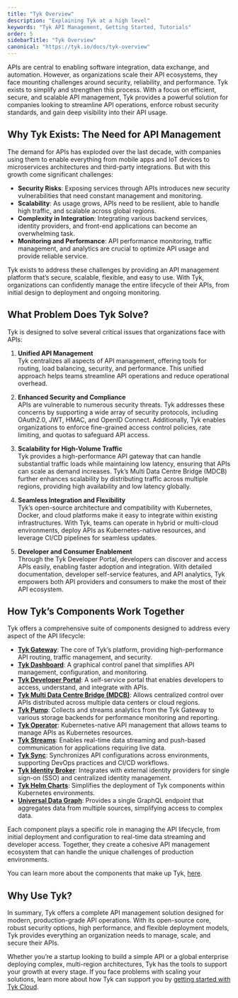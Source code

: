 ```yaml
---
title: "Tyk Overview"
description: "Explaining Tyk at a high level"
keywords: "Tyk API Management, Getting Started, Tutorials"
order: 5
sidebarTitle: "Tyk Overview"
canonical: "https://tyk.io/docs/tyk-overview"
---
```


APIs are central to enabling software integration, data exchange, and automation. However, as organizations scale their API ecosystems, they face mounting challenges around security, reliability, and performance. Tyk exists to simplify and strengthen this process. With a focus on efficient, secure, and scalable API management, Tyk provides a powerful solution for companies looking to streamline API operations, enforce robust security standards, and gain deep visibility into their API usage.

## Why Tyk Exists: The Need for API Management
The demand for APIs has exploded over the last decade, with companies using them to enable everything from mobile apps and IoT devices to microservices architectures and third-party integrations. But with this growth come significant challenges:

- **Security Risks**: Exposing services through APIs introduces new security vulnerabilities that need constant management and monitoring.
- **Scalability**: As usage grows, APIs need to be resilient, able to handle high traffic, and scalable across global regions.
- **Complexity in Integration**: Integrating various backend services, identity providers, and front-end applications can become an overwhelming task.
- **Monitoring and Performance**: API performance monitoring, traffic management, and analytics are crucial to optimize API usage and provide reliable service.

Tyk exists to address these challenges by providing an API management platform that’s secure, scalable, flexible, and easy to use. With Tyk, organizations can confidently manage the entire lifecycle of their APIs, from initial design to deployment and ongoing monitoring.

## What Problem Does Tyk Solve?

Tyk is designed to solve several critical issues that organizations face with APIs:

1. **Unified API Management**  
   Tyk centralizes all aspects of API management, offering tools for routing, load balancing, security, and performance. This unified approach helps teams streamline API operations and reduce operational overhead.

2. **Enhanced Security and Compliance**  
   APIs are vulnerable to numerous security threats. Tyk addresses these concerns by supporting a wide array of security protocols, including OAuth2.0, JWT, HMAC, and OpenID Connect. Additionally, Tyk enables organizations to enforce fine-grained access control policies, rate limiting, and quotas to safeguard API access.

3. **Scalability for High-Volume Traffic**  
   Tyk provides a high-performance API gateway that can handle substantial traffic loads while maintaining low latency, ensuring that APIs can scale as demand increases. Tyk’s Multi Data Centre Bridge (MDCB) further enhances scalability by distributing traffic across multiple regions, providing high availability and low latency globally.

4. **Seamless Integration and Flexibility**  
   Tyk’s open-source architecture and compatibility with Kubernetes, Docker, and cloud platforms make it easy to integrate within existing infrastructures. With Tyk, teams can operate in hybrid or multi-cloud environments, deploy APIs as Kubernetes-native resources, and leverage CI/CD pipelines for seamless updates.

5. **Developer and Consumer Enablement**  
   Through the Tyk Developer Portal, developers can discover and access APIs easily, enabling faster adoption and integration. With detailed documentation, developer self-service features, and API analytics, Tyk empowers both API providers and consumers to make the most of their API ecosystem.

## How Tyk’s Components Work Together

Tyk offers a comprehensive suite of components designed to address every aspect of the API lifecycle:

- **[Tyk Gateway](/nightly/tyk-oss-gateway)**: The core of Tyk’s platform, providing high-performance API routing, traffic management, and security.
- **[Tyk Dashboard](/nightly/tyk-dashboard)**: A graphical control panel that simplifies API management, configuration, and monitoring.
- **[Tyk Developer Portal](/nightly/tyk-developer-portal)**: A self-service portal that enables developers to access, understand, and integrate with APIs.
- **[Tyk Multi Data Centre Bridge (MDCB)](/nightly/tyk-multi-data-centre)**: Allows centralized control over APIs distributed across multiple data centers or cloud regions.
- **[Tyk Pump](/nightly/tyk-pump)**: Collects and streams analytics from the Tyk Gateway to various storage backends for performance monitoring and reporting.
- **[Tyk Operator](/nightly/api-management/automations/operator#what-is-tyk-operator)**: Kubernetes-native API management that allows teams to manage APIs as Kubernetes resources.
- **[Tyk Streams](/nightly/api-management/event-driven-apis#)**: Enables real-time data streaming and push-based communication for applications requiring live data.
- **[Tyk Sync](/nightly/api-management/automations/sync)**: Synchronizes API configurations across environments, supporting DevOps practices and CI/CD workflows.
- **[Tyk Identity Broker](/nightly/api-management/external-service-integration#what-is-tyk-identity-broker-tib)**: Integrates with external identity providers for single sign-on (SSO) and centralized identity management.
- **[Tyk Helm Charts](/nightly/product-stack/tyk-charts/overview)**: Simplifies the deployment of Tyk components within Kubernetes environments.
- **[Universal Data Graph](/nightly/api-management/data-graph#overview)**: Provides a single GraphQL endpoint that aggregates data from multiple sources, simplifying access to complex data.

Each component plays a specific role in managing the API lifecycle, from initial deployment and configuration to real-time data streaming and developer access. Together, they create a cohesive API management ecosystem that can handle the unique challenges of production environments.

You can learn more about the components that make up Tyk, [here](/nightly/tyk-components).

## Why Use Tyk?

In summary, Tyk offers a complete API management solution designed for modern, production-grade API operations. With its open-source core, robust security options, high performance, and flexible deployment models, Tyk provides everything an organization needs to manage, scale, and secure their APIs. 

Whether you’re a startup looking to build a simple API or a global enterprise deploying complex, multi-region architectures, Tyk has the tools to support your growth at every stage. If you face problems with scaling your solutions, learn more about how Tyk can support you by [getting started with Tyk Cloud](/nightly/getting-started/create-account).

